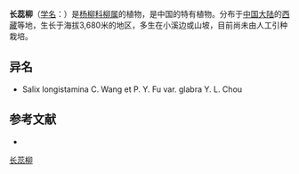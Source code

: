 {{Speciesbox
| name = 长蕊柳
| status = 
| status_system = 
| image =
| genus = Salix
| species = longistamina
| authority = C. Wang et P. Y. Fu
| subdivision_ranks =[[变种|变种]]
| subdivision =
* 长蕊柳 ''S. l.'' var. ''longistamina''
* [[无毛长蕊柳|无毛长蕊柳]] ''S. l.'' var. ''glabra''
}}

'''长蕊柳'''（[[学名|学名]]：{{lang|la|''Salix longistamina''}}）是[[杨柳科|杨柳科]][[柳属|柳属]]的植物，是中国的特有植物。分布于[[中国大陆|中国大陆]]的[[西藏|西藏]]等地，生长于海拔3,680米的地区，多生在小溪边或山坡，目前尚未由人工引种栽培。

== 异名 ==
* Salix longistamina C. Wang et P. Y. Fu var. glabra Y. L. Chou

== 参考文献 ==
<div class="references-small">
* {{cite web| url =http://www.bioinfo.cn/db05/KmzwSpecies.php?action=view&id=20506| title =长蕊柳（原变种）| work =《中国高等植物数据库全库》| publisher =中国科学院微生物研究所| author =昆明植物研究所| accessdate =2009-02-25| deadurl =yes| archiveurl =https://web.archive.org/web/20160305070225/http://www.bioinfo.cn/db05/KmzwSpecies.php?action=view&id=20506| archivedate =2016-03-05}}
</div>
{{Taxonbar|from=Q15230904}}

[[Category:柳属|长蕊柳]]


{{植物小作品}}